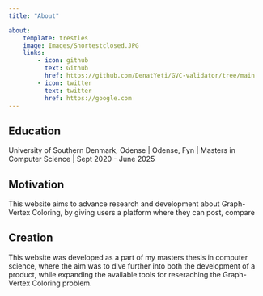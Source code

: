 ```yaml
---
title: "About"

about:
    template: trestles
    image: Images/Shortestclosed.JPG
    links:
        - icon: github
          text: Github
          href: https://github.com/DenatYeti/GVC-validator/tree/main
        - icon: twitter
          text: twitter
          href: https://google.com
---
```

## Education

University of Southern Denmark, Odense | Odense, Fyn |
Masters in Computer Science | Sept 2020 - June 2025

## Motivation

This website aims to advance research and development about Graph-Vertex Coloring, by giving users a platform where they can post, compare

## Creation

This website was developed as a part of my masters thesis in computer science, 
where the aim was to dive further into both the development of a product, while expanding the available tools for reseraching the Graph-Vertex Coloring problem.
